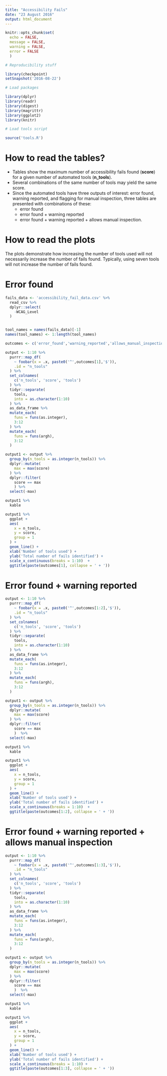 ```yaml
---
title: "Accessibility Fails"
date: "23 August 2016"
output: html_document
---
```


```r
knitr::opts_chunk$set(
  echo = FALSE,
  message = FALSE,
  warning = FALSE,
  error = FALSE
  )

# Reproducibility stuff

library(checkpoint)
setSnapshot('2016-08-22')

# Load packages

library(dplyr)
library(readr)
library(digest)
library(magrittr)
library(ggplot2)
library(knitr)

# Load tools script

source('tools.R')
```

# How to read the tables?

* Tables show the maximum number of accessibility fails found (**score**) for a given number of automated tools (**n_tools**).
* Several combinations of the same number of tools may yield the same score.  
* Since the automated tools have three outputs of interest: error found, warning reported, and flagging for manual inspection, three tables are presented with combinations of these:
    * error found  
    * error found + warning reported  
    * error found + warning reported + allows manual inspection.  

# How to read the plots

The plots demonstrate how increasing the number of tools used will not necessarily increase the number of fails found.
Typically, using seven tools will not increase the number of fails found.

# Error found

```r

fails_data <- 'accessibility_fail_data.csv' %>%
  read_csv %>%  
  dplyr::select(
    -WCAG_Level
  )


tool_names = names(fails_data)[-1]
names(tool_names) <- 1:length(tool_names)

outcomes <- c('error_found','warning_reported','allows_manual_inspection')

```

```r

output <- 1:10 %>%
  purrr::map_df(
    ~ foobar(x = .x, paste0('^',outcomes[1],'$')), 
    .id = "n_tools"
  ) %>%
  set_colnames(
    c('n_tools', 'score', 'tools')
  ) %>%
  tidyr::separate(
    tools,
    into = as.character(1:10)
  ) %>%
  as_data_frame %>%
  mutate_each(
    funs = funs(as.integer),
    3:12
  ) %>%
  mutate_each(
    funs = funs(argh),
    3:12
  )

output1 <- output %>%
  group_by(n_tools = as.integer(n_tools)) %>%
  dplyr::mutate(
    max = max(score)
  ) %>%
  dplyr::filter(
    score == max
    ) %>%
  select(-max)

output1 %>%
  kable

output1 %>%
  ggplot + 
  aes(
    x = n_tools,
    y = score,
    group = 1
  ) +
  geom_line() +
  xlab('Number of tools used') +
  ylab('Total number of fails identified') +
  scale_x_continuous(breaks = 1:10)  +
  ggtitle(paste(outcomes[1], collapse = ' + '))
```

# Error found + warning reported

```r

output <- 1:10 %>%
  purrr::map_df(
    ~ foobar(x = .x, paste0('^',outcomes[1:2],'$')), 
    .id = "n_tools"
  ) %>%
  set_colnames(
    c('n_tools', 'score', 'tools')
  ) %>%
  tidyr::separate(
    tools,
    into = as.character(1:10)
  ) %>%
  as_data_frame %>%
  mutate_each(
    funs = funs(as.integer),
    3:12
  ) %>%
  mutate_each(
    funs = funs(argh),
    3:12
  )

output1 <- output %>%
  group_by(n_tools = as.integer(n_tools)) %>%
  dplyr::mutate(
    max = max(score)
  ) %>%
  dplyr::filter(
    score == max
    )  %>%
  select(-max)

output1 %>%
  kable

output1 %>%
  ggplot + 
  aes(
    x = n_tools,
    y = score,
    group = 1
  ) +
  geom_line() +
  xlab('Number of tools used') +
  ylab('Total number of fails identified') +
  scale_x_continuous(breaks = 1:10)  +
  ggtitle(paste(outcomes[1:2], collapse = ' + '))
```

# Error found + warning reported + allows manual inspection

```r

output <- 1:10 %>%
  purrr::map_df(
    ~ foobar(x = .x, paste0('^',outcomes[1:3],'$')), 
    .id = "n_tools"
  ) %>%
  set_colnames(
    c('n_tools', 'score', 'tools')
  ) %>%
  tidyr::separate(
    tools,
    into = as.character(1:10)
  ) %>%
  as_data_frame %>%
  mutate_each(
    funs = funs(as.integer),
    3:12
  ) %>%
  mutate_each(
    funs = funs(argh),
    3:12
  )

output1 <- output %>%
  group_by(n_tools = as.integer(n_tools)) %>%
  dplyr::mutate(
    max = max(score)
  ) %>%
  dplyr::filter(
    score == max
    )  %>%
  select(-max)

output1 %>%
  kable

output1 %>%
  ggplot + 
  aes(
    x = n_tools,
    y = score,
    group = 1
  ) +
  geom_line() +
  xlab('Number of tools used') +
  ylab('Total number of fails identified') +
  scale_x_continuous(breaks = 1:10) +
  ggtitle(paste(outcomes[1:3], collapse = ' + '))
```
